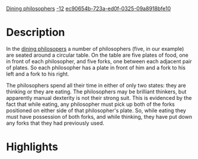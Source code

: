 [[Property:title|Dining philosophers]]
[[Property:weight|-12]]
[[Property:uuid|ec90654b-723a-ed0f-0325-09a8918bfe10]]


{{Beta}}



=Description=

In the [http://en.wikipedia.org/wiki/Dining_philosophers_problem dining philosopers] a number of philosophers (five, in our example) are seated around a circular table. On the table are five plates of food, one in front of each philosopher, and five forks, one between each adjacent pair of plates. So each philosopher has a plate in front of him and a fork to his left and a fork to his right.

The philosophers spend all their time in either of only two states: they are thinking or they are eating. The philosophers may be brilliant thinkers, but apparently manual dexterity is not their strong suit. This is evidenced by the fact that while eating, any philosopher must pick up both of the forks positioned on either side of that philosopher's plate. So, while eating they must have possession of both forks, and while thinking, they have put down any forks that they had previously used. 


=Highlights=





